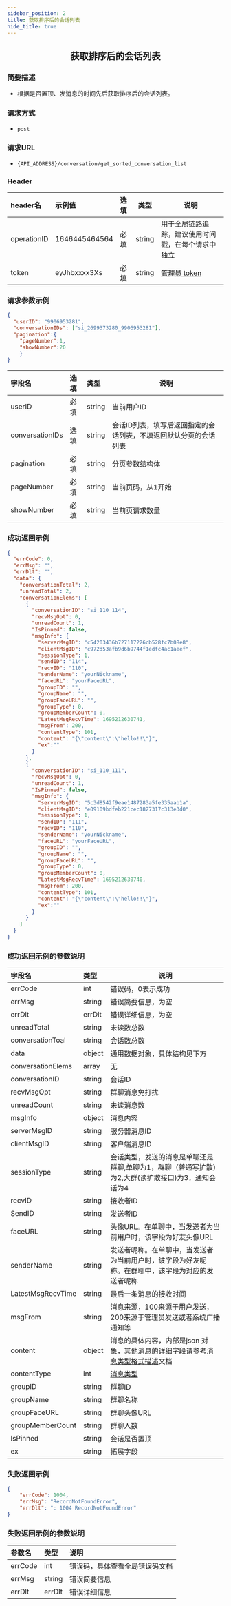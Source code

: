 ```yaml
---
sidebar_position: 2
title: 获取排序后的会话列表
hide_title: true
---
```


<center>

## 获取排序后的会话列表

</center>

### 简要描述

- 根据是否置顶、发消息的时间先后获取排序后的会话列表。
### 请求方式
- `post`
### 请求URL
- `{API_ADDRESS}/conversation/get_sorted_conversation_list`

### Header

|header名|示例值|选填|类型|说明|
|:----    |:-------    |:--- |---|------      |
|operationID|1646445464564|必填|string|用于全局链路追踪，建议使用时间戳，在每个请求中独立|
|token|eyJhbxxxx3Xs|必填|string|[管理员 token](docs/restapi/apis/authenticationManagement/getToken.mdx)|

### 请求参数示例


```json
{
  "userID": "9906953281",
  "conversationIDs": ["si_2699373280_9906953281"],
  "pagination":{
    "pageNumber":1,
    "showNumber":20
    }
}

```
| 字段名             | 选填  | 类型     | 说明     |
|:----------------|:----|:-------|--------|
| userID          | 必填  | string | 当前用户ID |
| conversationIDs | 选填  | string | 会话ID列表，填写后返回指定的会话列表，不填返回默认分页的会话列表 |
| pagination | 必填  | string | 分页参数结构体 |
| pageNumber | 必填  | string | 当前页码，从1开始 |
| showNumber | 必填  | string | 当前页请求数量 |

### 成功返回示例
```json
{
  "errCode": 0,
  "errMsg": "",
  "errDlt": "",
  "data": {
    "conversationTotal": 2,
    "unreadTotal": 2,
    "conversationElems": [
      {
        "conversationID": "si_110_114",
        "recvMsgOpt": 0,
        "unreadCount": 1,
        "IsPinned": false,
        "msgInfo": {
          "serverMsgID": "c54203436b727117226cb528fc7b08e8",
          "clientMsgID": "c972d53afb9d6b9744f1edfc4ac1aeef",
          "sessionType": 1,
          "sendID": "114",
          "recvID": "110",
          "senderName": "yourNickname",
          "faceURL": "yourFaceURL",
          "groupID": "",
          "groupName": "",
          "groupFaceURL": "",
          "groupType": 0,
          "groupMemberCount": 0,
          "LatestMsgRecvTime": 1695212630741,
          "msgFrom": 200,
          "contentType": 101,
          "content": "{\"content\":\"hello!!\"}",
          "ex":""
        }
      },
      {
        "conversationID": "si_110_111",
        "recvMsgOpt": 0,
        "unreadCount": 1,
        "IsPinned": false,
        "msgInfo": {
          "serverMsgID": "5c3d8542f9eae1487283a5fe335aab1a",
          "clientMsgID": "e09109bdfeb221cec1827317c313e3d0",
          "sessionType": 1,
          "sendID": "111",
          "recvID": "110",
          "senderName": "yourNickname",
          "faceURL": "yourFaceURL",
          "groupID": "",
          "groupName": "",
          "groupFaceURL": "",
          "groupType": 0,
          "groupMemberCount": 0,
          "LatestMsgRecvTime": 1695212630740,
          "msgFrom": 200,
          "contentType": 101,
          "content": "{\"content\":\"hello!!\"}",
          "ex":""
        }
      }
    ]
  }
}

```
### 成功返回示例的参数说明


| 字段名               | 类型       | 说明                                                                               |
|:------------------|:---------|----------------------------------------------------------------------------------|
| errCode           | int      | 错误码，0表示成功                                                                        |
| errMsg            | string   | 错误简要信息，为空                                                                    |
| errDlt            | errDlt   | 错误详细信息，为空                                                                    |
| unreadTotal            | string   |未读数总数                                                                    |
| conversationToal            | string   | 会话数总数                                                                  |
| data              | object   | 通用数据对象，具体结构见下方                                                                   |
| conversationElems | 	array	  | 无                                                                                |
| conversationID	   | string   | 	会话ID                                                                            |
| recvMsgOpt	       | string   | 	群聊消息免打扰                                                                         |
| unreadCount	      | string   | 	未读消息数                                                                           |
| msgInfo	          | object   | 	消息内容                                                                            |
| serverMsgID       | 	string	 | 服务器消息ID                                                                          |
| clientMsgID       | 	string	 | 客户端消息ID                                                                          |
| sessionType       | 	string  | 	会话类型，发送的消息是单聊还是群聊,单聊为1，群聊（普通写扩散）为2,大群(读扩散接口)为3，通知会话为4                           |
| recvID	           | string	  | 接收者ID                                                                            |
| SendID	           | string	  | 发送者ID                                                                            |
| faceURL           | 	string  | 	头像URL。在单聊中，当发送者为当前用户时，该字段为好友头像URL                                               |
| senderName        | 	string  | 	发送者呢称。在单聊中，当发送者为当前用户时，该字段为好友呢称。在群聊中，该字段为对应的发送者呢称                                |
| LatestMsgRecvTime | 	string  | 	最后一条消息的接收时间                                                                     |
| msgFrom	          | string	  | 消息来源，100来源于用户发送，200来源于管理员发送或者系统广播通知等                                             |
| content           | object   | 消息的具体内容，内部是json 对象，其他消息的详细字段请参考[消息类型格式描述](docs/restapi/contentDescription.mdx)文档 |
| contentType       | int      | [消息类型](docs/restapi/contentDescription.mdx)                                     |
| groupID	          | string	  | 群聊ID                                                                             |
| groupName	        | string	  | 群聊名称                                                                             |
| groupFaceURL      | 	string  | 	群聊头像URL                                                                         |
| groupMemberCount  | 	string  | 	群聊人数                                                                            |
| IsPinned	         | string   | 	会话是否置顶                                                                          |
|ex | string | 拓展字段|


### 失败返回示例
```json
{
    "errCode": 1004,
    "errMsg": "RecordNotFoundError",
    "errDlt": ": 1004 RecordNotFoundError"
}
```
### 失败返回示例的参数说明


|参数名|类型|说明|
|:----    |:-------    |:--- |
|errCode|int|错误码，具体查看全局错误码文档|
|errMsg|string|错误简要信息|
|errDlt|errDlt|错误详细信息|
